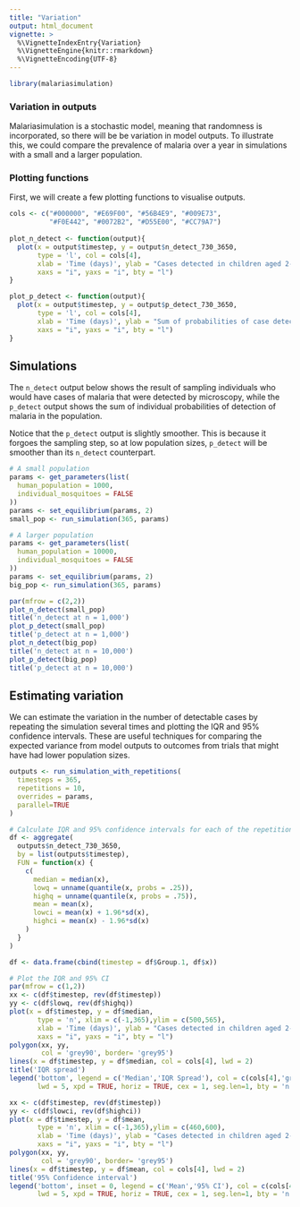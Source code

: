 ```yaml
---
title: "Variation"
output: html_document
vignette: >
  %\VignetteIndexEntry{Variation}
  %\VignetteEngine{knitr::rmarkdown}
  %\VignetteEncoding{UTF-8}
---
```


```r
library(malariasimulation)
```

### Variation in outputs

Malariasimulation is a stochastic model, meaning that randomness is incorporated, so there will be be variation in model outputs. To illustrate this, we could compare the prevalence of malaria over a year in simulations with a small and a larger population.

### Plotting functions
First, we will create a few plotting functions to visualise outputs. 
```r
cols <- c("#000000", "#E69F00", "#56B4E9", "#009E73", 
          "#F0E442", "#0072B2", "#D55E00", "#CC79A7")
          
plot_n_detect <- function(output){
  plot(x = output$timestep, y = output$n_detect_730_3650, 
       type = 'l', col = cols[4],
       xlab = 'Time (days)', ylab = "Cases detected in children aged 2-10 years",
       xaxs = "i", yaxs = "i", bty = "l")
}

plot_p_detect <- function(output){
  plot(x = output$timestep, y = output$p_detect_730_3650, 
       type = 'l', col = cols[4],
       xlab = 'Time (days)', ylab = "Sum of probabilities of case detection \nin children aged 2-10 years",
       xaxs = "i", yaxs = "i", bty = "l")
}
```

## Simulations

The `n_detect` output below shows the result of sampling individuals who would have cases of malaria that were detected by microscopy, while the `p_detect` output shows the sum of individual probabilities of detection of malaria in the population.

Notice that the `p_detect` output is slightly smoother. This is because it forgoes the sampling step, so at low population sizes, `p_detect` will be smoother than its `n_detect` counterpart.
```r
# A small population
params <- get_parameters(list(
  human_population = 1000,
  individual_mosquitoes = FALSE
))
params <- set_equilibrium(params, 2)
small_pop <- run_simulation(365, params)

# A larger population
params <- get_parameters(list(
  human_population = 10000,
  individual_mosquitoes = FALSE
))
params <- set_equilibrium(params, 2)
big_pop <- run_simulation(365, params)

par(mfrow = c(2,2))
plot_n_detect(small_pop)
title('n_detect at n = 1,000')
plot_p_detect(small_pop)
title('p_detect at n = 1,000')
plot_n_detect(big_pop)
title('n_detect at n = 10,000')
plot_p_detect(big_pop)
title('p_detect at n = 10,000')
```


## Estimating variation 

We can estimate the variation in the number of detectable cases by repeating the simulation several times and plotting the IQR and 95% confidence intervals. These are useful techniques for comparing the expected variance from model outputs to outcomes from trials that might have had lower population sizes.

```r
outputs <- run_simulation_with_repetitions(
  timesteps = 365,
  repetitions = 10,
  overrides = params,
  parallel=TRUE
)

# Calculate IQR and 95% confidence intervals for each of the repetitions
df <- aggregate(
  outputs$n_detect_730_3650,
  by = list(outputs$timestep),
  FUN = function(x) {
    c(
      median = median(x),
      lowq = unname(quantile(x, probs = .25)),
      highq = unname(quantile(x, probs = .75)),
      mean = mean(x),
      lowci = mean(x) + 1.96*sd(x),
      highci = mean(x) - 1.96*sd(x)
    )
  }
)

df <- data.frame(cbind(timestep = df$Group.1, df$x))

# Plot the IQR and 95% CI
par(mfrow = c(1,2))
xx <- c(df$timestep, rev(df$timestep))
yy <- c(df$lowq, rev(df$highq))
plot(x = df$timestep, y = df$median, 
       type = 'n', xlim = c(-1,365),ylim = c(500,565),
       xlab = 'Time (days)', ylab = "Cases detected in children aged 2-10 years",
       xaxs = "i", yaxs = "i", bty = "l")
polygon(xx, yy,
        col = 'grey90', border= 'grey95')
lines(x = df$timestep, y = df$median, col = cols[4], lwd = 2)
title('IQR spread')
legend('bottom', legend = c('Median','IQR Spread'), col = c(cols[4],'grey90'),
       lwd = 5, xpd = TRUE, horiz = TRUE, cex = 1, seg.len=1, bty = 'n')

xx <- c(df$timestep, rev(df$timestep))
yy <- c(df$lowci, rev(df$highci))
plot(x = df$timestep, y = df$mean, 
       type = 'n', xlim = c(-1,365),ylim = c(460,600),
       xlab = 'Time (days)', ylab = "Cases detected in children aged 2-10 years",
       xaxs = "i", yaxs = "i", bty = "l")
polygon(xx, yy,
        col = 'grey90', border= 'grey95')
lines(x = df$timestep, y = df$mean, col = cols[4], lwd = 2)
title('95% Confidence interval')
legend('bottom', inset = 0, legend = c('Mean','95% CI'), col = c(cols[4],'grey90'),
       lwd = 5, xpd = TRUE, horiz = TRUE, cex = 1, seg.len=1, bty = 'n')
```
